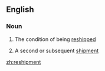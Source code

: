 ==English==

===Noun===
{{en-noun|s|-}}

# {{context|uncountable}} The condition of being [[reship]]ped
# {{context|countable}} A second or subsequent [[shipment]]

[[zh:reshipment]]